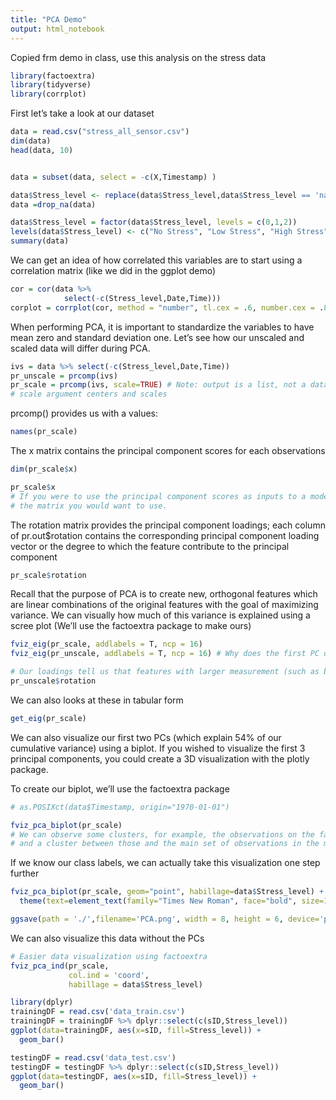 ```yaml
---
title: "PCA Demo"
output: html_notebook
---
```


Copied frm demo in class, use this analysis on the stress data

```r
library(factoextra)
library(tidyverse)
library(corrplot)
```

First let's take a look at our dataset

```r
data = read.csv("stress_all_sensor.csv")
dim(data)
head(data, 10)


data = subset(data, select = -c(X,Timestamp) )

```
```r

data$Stress_level <- replace(data$Stress_level,data$Stress_level == 'na',NA)
data =drop_na(data)

data$Stress_level = factor(data$Stress_level, levels = c(0,1,2))
levels(data$Stress_level) <- c("No Stress", "Low Stress", "High Stress")
summary(data)
```

We can get an idea of how correlated this variables are to start using a correlation matrix (like we did in the ggplot demo)
```r

cor = cor(data %>% 
            select(-c(Stress_level,Date,Time)))
corplot = corrplot(cor, method = "number", tl.cex = .6, number.cex = .8)
```


When performing PCA, it is important to standardize the variables to have mean zero and standard deviation one. Let's see how our unscaled and scaled data will differ during PCA.

```r
ivs = data %>% select(-c(Stress_level,Date,Time))
pr_unscale = prcomp(ivs)
pr_scale = prcomp(ivs, scale=TRUE) # Note: output is a list, not a dataframe
# scale argument centers and scales
```

prcomp() provides us with a values:
```r
names(pr_scale)
```
The x matrix contains the principal component scores for each observations
```r
dim(pr_scale$x)

pr_scale$x
# If you were to use the principal component scores as inputs to a model, this is
# the matrix you would want to use.
```


The rotation matrix provides the principal component loadings; each column of pr.out$rotation contains the corresponding principal component loading vector or the degree to which the feature contribute to the principal component

```r
pr_scale$rotation
```

Recall that the purpose of PCA is to create new, orthogonal features which are linear combinations of the original features with the goal of maximizing variance. We can visually how much of this variance is explained using a scree plot (We'll use the factoextra package to make ours)
```r
fviz_eig(pr_scale, addlabels = T, ncp = 16)
fviz_eig(pr_unscale, addlabels = T, ncp = 16) # Why does the first PC of our unscaled data describe so much more variance than in the scaled data? Features with larger values appear to contribute more to the variance within the data compared to the smaller valued features when unscaled.

# Our loadings tell us that features with larger measurement (such as baseline.value) scales tend to contribute more to the PCs than features with smaller values ranges
pr_unscale$rotation
```
We can also looks at these in tabular form
```r
get_eig(pr_scale)
```


We can also visualize our first two PCs (which explain 54% of our cumulative variance) using a biplot. If you wished to visualize the first 3 principal components, you could create a 3D visualization with the plotly package.

To create our biplot, we'll use the factoextra package
```r
# as.POSIXct(data$Timestamp, origin="1970-01-01")
```


```r
fviz_pca_biplot(pr_scale)
# We can observe some clusters, for example, the observations on the far left,
# and a cluster between those and the main set of observations in the middle
```
If we know our class labels, we can actually take this visualization one step further 
```r
fviz_pca_biplot(pr_scale, geom="point", habillage=data$Stress_level) + 
  theme(text=element_text(family="Times New Roman", face="bold", size=12))  +ggtitle("PCA - Biplot across Stress Level Groups")

```
```r
ggsave(path = './',filename='PCA.png', width = 8, height = 6, device='png', dpi=300)

```

We can also visualize this data without the PCs
```r
# Easier data visualization using factoextra
fviz_pca_ind(pr_scale,
             col.ind = 'coord',
             habillage = data$Stress_level)

```


```r
library(dplyr)
trainingDF = read.csv('data_train.csv')
trainingDF = trainingDF %>% dplyr::select(c(sID,Stress_level))
ggplot(data=trainingDF, aes(x=sID, fill=Stress_level)) +
  geom_bar()

```
```r
testingDF = read.csv('data_test.csv')
testingDF = testingDF %>% dplyr::select(c(sID,Stress_level))
ggplot(data=testingDF, aes(x=sID, fill=Stress_level)) +
  geom_bar()
```